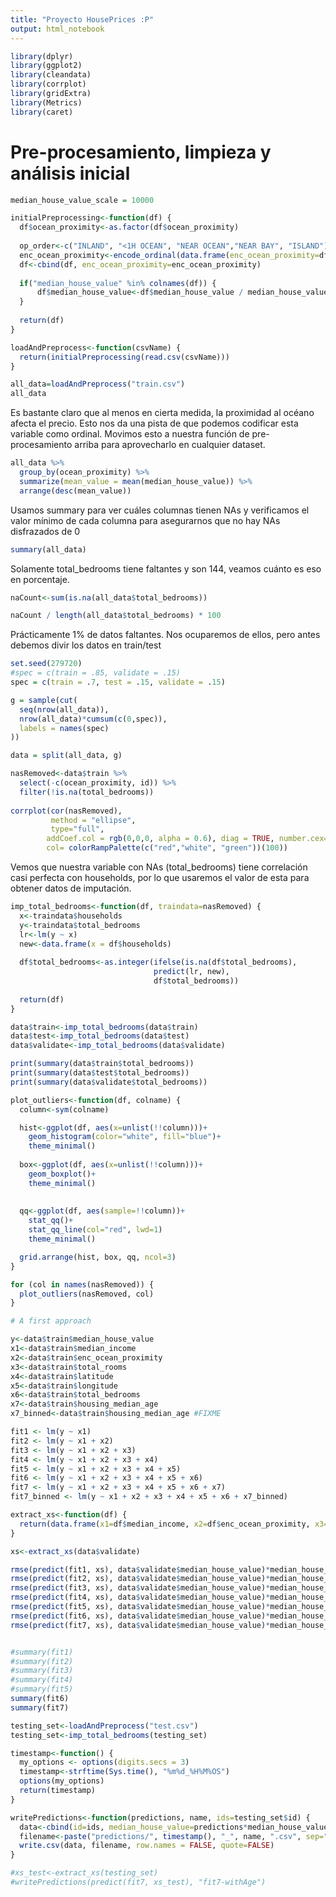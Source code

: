 ```yaml
---
title: "Proyecto HousePrices :P"
output: html_notebook
---
```


```r
library(dplyr)
library(ggplot2)
library(cleandata)
library(corrplot)
library(gridExtra)
library(Metrics)
library(caret)
```

# Pre-procesamiento, limpieza y análisis inicial
```r

median_house_value_scale = 10000

initialPreprocessing<-function(df) {
  df$ocean_proximity<-as.factor(df$ocean_proximity)
  
  op_order<-c("INLAND", "<1H OCEAN", "NEAR OCEAN","NEAR BAY", "ISLAND")
  enc_ocean_proximity<-encode_ordinal(data.frame(enc_ocean_proximity=df[["ocean_proximity"]]), order=op_order, out.int=T)
  df<-cbind(df, enc_ocean_proximity=enc_ocean_proximity)
  
  if("median_house_value" %in% colnames(df)) {
      df$median_house_value<-df$median_house_value / median_house_value_scale
  }
  
  return(df)
}

loadAndPreprocess<-function(csvName) {
  return(initialPreprocessing(read.csv(csvName)))
}

all_data=loadAndPreprocess("train.csv")
all_data
```

Es bastante claro que al menos en cierta medida, la proximidad al océano afecta el precio. Esto nos da una pista de que podemos codificar esta variable como ordinal. Movimos esto a nuestra función de pre-procesamiento arriba para aprovecharlo en cualquier dataset.
```r
all_data %>% 
  group_by(ocean_proximity) %>%
  summarize(mean_value = mean(median_house_value)) %>%
  arrange(desc(mean_value))
```


Usamos summary para ver cuáles columnas tienen NAs y verificamos el valor mínimo de cada columna para asegurarnos que no hay NAs disfrazados de 0

```r
summary(all_data)
```

Solamente total_bedrooms tiene faltantes y son 144, veamos cuánto es eso en porcentaje.

```r
naCount<-sum(is.na(all_data$total_bedrooms))

naCount / length(all_data$total_bedrooms) * 100
```

Prácticamente 1% de datos faltantes. Nos ocuparemos de ellos, pero antes debemos divir los datos en train/test
```r
set.seed(279720)
#spec = c(train = .85, validate = .15)
spec = c(train = .7, test = .15, validate = .15)

g = sample(cut(
  seq(nrow(all_data)), 
  nrow(all_data)*cumsum(c(0,spec)),
  labels = names(spec)
))

data = split(all_data, g)
```


```r
nasRemoved<-data$train %>% 
  select(-c(ocean_proximity, id)) %>%
  filter(!is.na(total_bedrooms))
         
corrplot(cor(nasRemoved), 
         method = "ellipse", 
         type="full",
        addCoef.col = rgb(0,0,0, alpha = 0.6), diag = TRUE, number.cex=0.77, 
        col= colorRampPalette(c("red","white", "green"))(100))
```

Vemos que nuestra variable con NAs (total_bedrooms) tiene correlación casi perfecta con households, por lo que usaremos el valor de esta para obtener datos de imputación. 

```r

imp_total_bedrooms<-function(df, traindata=nasRemoved) {
  x<-traindata$households
  y<-traindata$total_bedrooms
  lr<-lm(y ~ x)
  new<-data.frame(x = df$households)
  
  df$total_bedrooms<-as.integer(ifelse(is.na(df$total_bedrooms), 
                                predict(lr, new), 
                                df$total_bedrooms))
  
  return(df)
}

data$train<-imp_total_bedrooms(data$train)
data$test<-imp_total_bedrooms(data$test)
data$validate<-imp_total_bedrooms(data$validate)

print(summary(data$train$total_bedrooms))
print(summary(data$test$total_bedrooms))
print(summary(data$validate$total_bedrooms))

```




```r
plot_outliers<-function(df, colname) {
  column<-sym(colname)

  hist<-ggplot(df, aes(x=unlist(!!column)))+
    geom_histogram(color="white", fill="blue")+
    theme_minimal()
  
  box<-ggplot(df, aes(x=unlist(!!column)))+
    geom_boxplot()+
    theme_minimal()
  
  
  qq<-ggplot(df, aes(sample=!!column))+
    stat_qq()+
    stat_qq_line(col="red", lwd=1)
    theme_minimal()

  grid.arrange(hist, box, qq, ncol=3)
}

for (col in names(nasRemoved)) {
  plot_outliers(nasRemoved, col)
}

```
```r
# A first approach

y<-data$train$median_house_value
x1<-data$train$median_income
x2<-data$train$enc_ocean_proximity
x3<-data$train$total_rooms
x4<-data$train$latitude
x5<-data$train$longitude
x6<-data$train$total_bedrooms
x7<-data$train$housing_median_age
x7_binned<-data$train$housing_median_age #FIXME

fit1 <- lm(y ~ x1)
fit2 <- lm(y ~ x1 + x2)
fit3 <- lm(y ~ x1 + x2 + x3)
fit4 <- lm(y ~ x1 + x2 + x3 + x4)
fit5 <- lm(y ~ x1 + x2 + x3 + x4 + x5)
fit6 <- lm(y ~ x1 + x2 + x3 + x4 + x5 + x6)
fit7 <- lm(y ~ x1 + x2 + x3 + x4 + x5 + x6 + x7)
fit7_binned <- lm(y ~ x1 + x2 + x3 + x4 + x5 + x6 + x7_binned)

extract_xs<-function(df) {
  return(data.frame(x1=df$median_income, x2=df$enc_ocean_proximity, x3=df$total_rooms, x4=df$latitude, x5=df$longitude, x6=df$total_bedrooms, x7=df$housing_median_age))
}

xs<-extract_xs(data$validate)

rmse(predict(fit1, xs), data$validate$median_house_value)*median_house_value_scale
rmse(predict(fit2, xs), data$validate$median_house_value)*median_house_value_scale
rmse(predict(fit3, xs), data$validate$median_house_value)*median_house_value_scale
rmse(predict(fit4, xs), data$validate$median_house_value)*median_house_value_scale
rmse(predict(fit5, xs), data$validate$median_house_value)*median_house_value_scale
rmse(predict(fit6, xs), data$validate$median_house_value)*median_house_value_scale
rmse(predict(fit7, xs), data$validate$median_house_value)*median_house_value_scale



```
```r
#summary(fit1)
#summary(fit2)
#summary(fit3)
#summary(fit4)
#summary(fit5)
summary(fit6)
summary(fit7)
```

```r
testing_set<-loadAndPreprocess("test.csv")
testing_set<-imp_total_bedrooms(testing_set)

```

```r
timestamp<-function() {
  my_options <- options(digits.secs = 3)
  timestamp<-strftime(Sys.time(), "%m%d_%H%M%OS")
  options(my_options)  
  return(timestamp)
}

writePredictions<-function(predictions, name, ids=testing_set$id) {
  data<-cbind(id=ids, median_house_value=predictions*median_house_value_scale)
  filename<-paste("predictions/", timestamp(), "_", name, ".csv", sep="")
  write.csv(data, filename, row.names = FALSE, quote=FALSE)
}

```


```r
#xs_test<-extract_xs(testing_set)
#writePredictions(predict(fit7, xs_test), "fit7-withAge")
```
